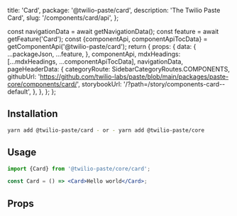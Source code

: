   title: 'Card',
  package: '@twilio-paste/card',
  description: 'The Twilio Paste Card',
  slug: '/components/card/api',
};




  const navigationData = await getNavigationData();
  const feature = await getFeature('Card');
  const {componentApi, componentApiTocData} = getComponentApi('@twilio-paste/card');
  return {
    props: {
      data: {
        ...packageJson,
        ...feature,
      },
      componentApi,
      mdxHeadings: [...mdxHeadings, ...componentApiTocData],
      navigationData,
      pageHeaderData: {
        categoryRoute: SidebarCategoryRoutes.COMPONENTS,
        githubUrl: 'https://github.com/twilio-labs/paste/blob/main/packages/paste-core/components/card/',
        storybookUrl: '/?path=/story/components-card--default',
      },
    },
  };
};

## Installation

```bash
yarn add @twilio-paste/card - or - yarn add @twilio-paste/core
```

## Usage

```jsx
import {Card} from '@twilio-paste/core/card';

const Card = () => <Card>Hello world</Card>;
```

## Props

<PropsTable componentApi={props.componentApi} />
